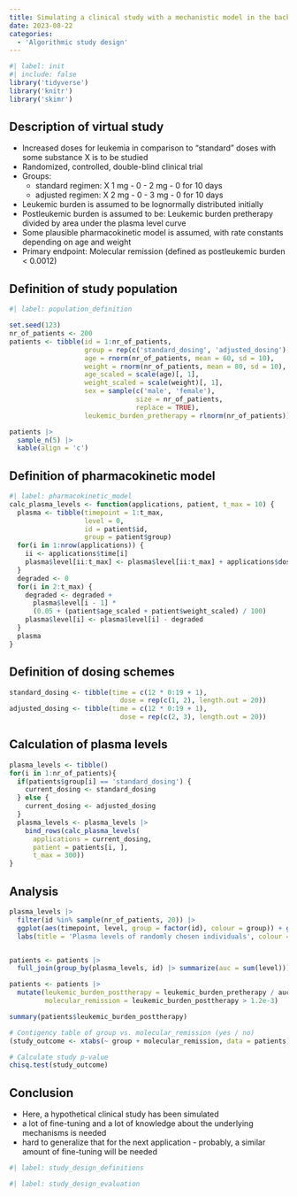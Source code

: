 ```yaml
---
title: Simulating a clinical study with a mechanistic model in the background
date: 2023-08-22
categories:
  - 'Algorithmic study design'
---
```



```r
#| label: init
#| include: false
library('tidyverse')
library('knitr')
library('skimr')
```


## Description of virtual study
* Increased doses for leukemia in comparison to "standard" doses with some substance X is to be studied
* Randomized, controlled, double-blind clinical trial
* Groups:
  * standard regimen: X 1 mg - 0 - 2 mg - 0 for 10 days
  * adjusted regimen: X 2 mg - 0 - 3 mg - 0 for 10 days
* Leukemic burden is assumed to be lognormally distributed initially
* Postleukemic burden is assumed to be: Leukemic burden pretherapy divided by area under the plasma level curve
* Some plausible pharmacokinetic model is assumed, with rate constants depending on age and weight
* Primary endpoint: Molecular remission (defined as postleukemic burden < 0.0012)


## Definition of study population
```r
#| label: population_definition

set.seed(123)
nr_of_patients <- 200
patients <- tibble(id = 1:nr_of_patients,
                   group = rep(c('standard_dosing', 'adjusted_dosing'), each = nr_of_patients / 2),
                   age = rnorm(nr_of_patients, mean = 60, sd = 10),
                   weight = rnorm(nr_of_patients, mean = 80, sd = 10),
                   age_scaled = scale(age)[, 1],
                   weight_scaled = scale(weight)[, 1],
                   sex = sample(c('male', 'female'), 
                                size = nr_of_patients, 
                                replace = TRUE),
                   leukemic_burden_pretherapy = rlnorm(nr_of_patients))

patients |> 
  sample_n(5) |> 
  kable(align = 'c')
```

## Definition of pharmacokinetic model
```r
#| label: pharmacokinetic_model
calc_plasma_levels <- function(applications, patient, t_max = 10) {
  plasma <- tibble(timepoint = 1:t_max, 
                   level = 0, 
                   id = patient$id, 
                   group = patient$group) 
  for(i in 1:nrow(applications)) {
    ii <- applications$time[i]
    plasma$level[ii:t_max] <- plasma$level[ii:t_max] + applications$dose[i]
  }
  degraded <- 0
  for(i in 2:t_max) {
    degraded <- degraded + 
      plasma$level[i - 1] * 
      (0.05 + (patient$age_scaled + patient$weight_scaled) / 100)
    plasma$level[i] <- plasma$level[i] - degraded
  }
  plasma
}
```

## Definition of dosing schemes
```r
standard_dosing <- tibble(time = c(12 * 0:19 + 1), 
                            dose = rep(c(1, 2), length.out = 20))
adjusted_dosing <- tibble(time = c(12 * 0:19 + 1), 
                            dose = rep(c(2, 3), length.out = 20))
```

## Calculation of plasma levels
```r
plasma_levels <- tibble()
for(i in 1:nr_of_patients){
  if(patients$group[i] == 'standard_dosing') {
    current_dosing <- standard_dosing
  } else {
    current_dosing <- adjusted_dosing
  }
  plasma_levels <- plasma_levels |> 
    bind_rows(calc_plasma_levels(
      applications = current_dosing, 
      patient = patients[i, ],
      t_max = 300))
}
```

## Analysis
```r
plasma_levels |> 
  filter(id %in% sample(nr_of_patients, 20)) |> 
  ggplot(aes(timepoint, level, group = factor(id), colour = group)) + geom_line() + 
  labs(title = 'Plasma levels of randomly chosen individuals', colour = 'Patient id')


patients <- patients |> 
  full_join(group_by(plasma_levels, id) |> summarize(auc = sum(level)))

patients <- patients |> 
  mutate(leukemic_burden_posttherapy = leukemic_burden_pretherapy / auc,
         molecular_remission = leukemic_burden_posttherapy > 1.2e-3)

summary(patients$leukemic_burden_posttherapy)

# Contigency table of group vs. molecular_remission (yes / no)
(study_outcome <- xtabs(~ group + molecular_remission, data = patients))

# Calculate study p-value
chisq.test(study_outcome)

```


## Conclusion
* Here, a hypothetical clinical study has been simulated
* a lot of fine-tuning and a lot of knowledge about the underlying mechanisms is needed
* hard to generalize that for the next application - probably, a similar amount of fine-tuning will be needed

```r
#| label: study_design_definitions
```

```r
#| label: study_design_evaluation
```
